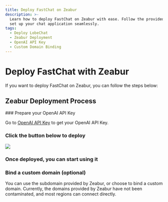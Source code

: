 ```yaml
---
title: Deploy FastChat on Zeabur
description: >-
  Learn how to deploy FastChat on Zeabur with ease. Follow the provided steps to
  set up your chat application seamlessly.
tags:
  - Deploy LobeChat
  - Zeabur Deployment
  - OpenAI API Key
  - Custom Domain Binding
---
```


# Deploy FastChat with Zeabur

If you want to deploy FastChat on Zeabur, you can follow the steps below:

## Zeabur Deployment Process

<Steps>
  ### Prepare your OpenAI API Key

Go to [OpenAI API Key](https://platform.openai.com/account/api-keys) to get your OpenAI API Key.

### Click the button below to deploy

[![][deploy-button-image]][deploy-link]

### Once deployed, you can start using it

### Bind a custom domain (optional)

You can use the subdomain provided by Zeabur, or choose to bind a custom domain. Currently, the domains provided by Zeabur have not been contaminated, and most regions can connect directly.

</Steps>

[deploy-button-image]: https://zeabur.com/button.svg
[deploy-link]: https://zeabur.com/templates/VZGGTI
